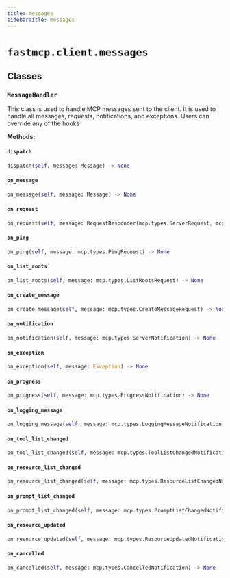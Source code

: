 ```yaml
---
title: messages
sidebarTitle: messages
---
```


# `fastmcp.client.messages`

## Classes

### `MessageHandler` <sup><a href="https://github.com/jlowin/fastmcp/blob/main/src/fastmcp/client/messages.py#L16" target="_blank"><Icon icon="github" style="width: 14px; height: 14px;" /></a></sup>


This class is used to handle MCP messages sent to the client. It is used to handle all messages,
requests, notifications, and exceptions. Users can override any of the hooks


**Methods:**

#### `dispatch` <sup><a href="https://github.com/jlowin/fastmcp/blob/main/src/fastmcp/client/messages.py#L30" target="_blank"><Icon icon="github" style="width: 14px; height: 14px;" /></a></sup>

```python
dispatch(self, message: Message) -> None
```

#### `on_message` <sup><a href="https://github.com/jlowin/fastmcp/blob/main/src/fastmcp/client/messages.py#L74" target="_blank"><Icon icon="github" style="width: 14px; height: 14px;" /></a></sup>

```python
on_message(self, message: Message) -> None
```

#### `on_request` <sup><a href="https://github.com/jlowin/fastmcp/blob/main/src/fastmcp/client/messages.py#L77" target="_blank"><Icon icon="github" style="width: 14px; height: 14px;" /></a></sup>

```python
on_request(self, message: RequestResponder[mcp.types.ServerRequest, mcp.types.ClientResult]) -> None
```

#### `on_ping` <sup><a href="https://github.com/jlowin/fastmcp/blob/main/src/fastmcp/client/messages.py#L82" target="_blank"><Icon icon="github" style="width: 14px; height: 14px;" /></a></sup>

```python
on_ping(self, message: mcp.types.PingRequest) -> None
```

#### `on_list_roots` <sup><a href="https://github.com/jlowin/fastmcp/blob/main/src/fastmcp/client/messages.py#L85" target="_blank"><Icon icon="github" style="width: 14px; height: 14px;" /></a></sup>

```python
on_list_roots(self, message: mcp.types.ListRootsRequest) -> None
```

#### `on_create_message` <sup><a href="https://github.com/jlowin/fastmcp/blob/main/src/fastmcp/client/messages.py#L88" target="_blank"><Icon icon="github" style="width: 14px; height: 14px;" /></a></sup>

```python
on_create_message(self, message: mcp.types.CreateMessageRequest) -> None
```

#### `on_notification` <sup><a href="https://github.com/jlowin/fastmcp/blob/main/src/fastmcp/client/messages.py#L91" target="_blank"><Icon icon="github" style="width: 14px; height: 14px;" /></a></sup>

```python
on_notification(self, message: mcp.types.ServerNotification) -> None
```

#### `on_exception` <sup><a href="https://github.com/jlowin/fastmcp/blob/main/src/fastmcp/client/messages.py#L94" target="_blank"><Icon icon="github" style="width: 14px; height: 14px;" /></a></sup>

```python
on_exception(self, message: Exception) -> None
```

#### `on_progress` <sup><a href="https://github.com/jlowin/fastmcp/blob/main/src/fastmcp/client/messages.py#L97" target="_blank"><Icon icon="github" style="width: 14px; height: 14px;" /></a></sup>

```python
on_progress(self, message: mcp.types.ProgressNotification) -> None
```

#### `on_logging_message` <sup><a href="https://github.com/jlowin/fastmcp/blob/main/src/fastmcp/client/messages.py#L100" target="_blank"><Icon icon="github" style="width: 14px; height: 14px;" /></a></sup>

```python
on_logging_message(self, message: mcp.types.LoggingMessageNotification) -> None
```

#### `on_tool_list_changed` <sup><a href="https://github.com/jlowin/fastmcp/blob/main/src/fastmcp/client/messages.py#L105" target="_blank"><Icon icon="github" style="width: 14px; height: 14px;" /></a></sup>

```python
on_tool_list_changed(self, message: mcp.types.ToolListChangedNotification) -> None
```

#### `on_resource_list_changed` <sup><a href="https://github.com/jlowin/fastmcp/blob/main/src/fastmcp/client/messages.py#L110" target="_blank"><Icon icon="github" style="width: 14px; height: 14px;" /></a></sup>

```python
on_resource_list_changed(self, message: mcp.types.ResourceListChangedNotification) -> None
```

#### `on_prompt_list_changed` <sup><a href="https://github.com/jlowin/fastmcp/blob/main/src/fastmcp/client/messages.py#L115" target="_blank"><Icon icon="github" style="width: 14px; height: 14px;" /></a></sup>

```python
on_prompt_list_changed(self, message: mcp.types.PromptListChangedNotification) -> None
```

#### `on_resource_updated` <sup><a href="https://github.com/jlowin/fastmcp/blob/main/src/fastmcp/client/messages.py#L120" target="_blank"><Icon icon="github" style="width: 14px; height: 14px;" /></a></sup>

```python
on_resource_updated(self, message: mcp.types.ResourceUpdatedNotification) -> None
```

#### `on_cancelled` <sup><a href="https://github.com/jlowin/fastmcp/blob/main/src/fastmcp/client/messages.py#L125" target="_blank"><Icon icon="github" style="width: 14px; height: 14px;" /></a></sup>

```python
on_cancelled(self, message: mcp.types.CancelledNotification) -> None
```
